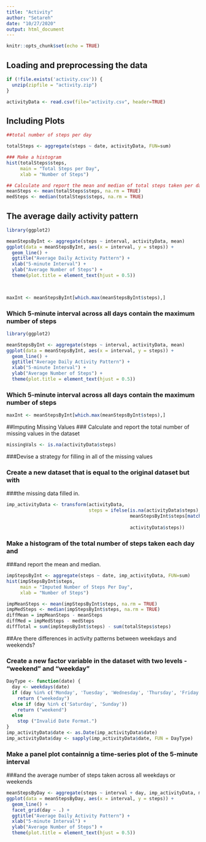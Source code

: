 ---
title: "Activity"
author: "Setareh"
date: "10/27/2020"
output: html_document
---

```{r setup, include=FALSE}
knitr::opts_chunk$set(echo = TRUE)
```

## Loading and preprocessing the data


```{r echo=TRUE }

if (!file.exists('activity.csv')) {
  unzip(zipfile = "activity.zip")
}

activityData <- read.csv(file="activity.csv", header=TRUE)
```

## Including Plots


```{r , echo=TRUE}
##total number of steps per day

totalSteps <- aggregate(steps ~ date, activityData, FUN=sum)

### Make a histogram 
hist(totalSteps$steps,
     main = "Total Steps per Day",
     xlab = "Number of Steps")

## Calculate and report the mean and median of total steps taken per day
meanSteps <- mean(totalSteps$steps, na.rm = TRUE)
medSteps <- median(totalSteps$steps, na.rm = TRUE)
```
## The average daily activity pattern 
```{r echo=TRUE }
library(ggplot2)

meanStepsByInt <- aggregate(steps ~ interval, activityData, mean)
ggplot(data = meanStepsByInt, aes(x = interval, y = steps)) +
  geom_line() +
  ggtitle("Average Daily Activity Pattern") +
  xlab("5-minute Interval") +
  ylab("Average Number of Steps") +
  theme(plot.title = element_text(hjust = 0.5))


 
maxInt <- meanStepsByInt[which.max(meanStepsByInt$steps),]

```
### Which 5-minute interval across all days contain the maximum number of steps
```{r echo=TRUE }
library(ggplot2)

meanStepsByInt <- aggregate(steps ~ interval, activityData, mean)
ggplot(data = meanStepsByInt, aes(x = interval, y = steps)) +
  geom_line() +
  ggtitle("Average Daily Activity Pattern") +
  xlab("5-minute Interval") +
  ylab("Average Number of Steps") +
  theme(plot.title = element_text(hjust = 0.5))

```
### Which 5-minute interval across all days contain the maximum number of steps
 
```{r echo=TRUE }

maxInt <- meanStepsByInt[which.max(meanStepsByInt$steps),]

```
##Imputing Missing Values
### Calculate and report the total number of missing values in the dataset

```{r echo=TRUE }
missingVals <- is.na(activityData$steps)

```
###Devise a strategy for filling in all of the missing values

### Create a new dataset that is equal to the original dataset but with 
###the missing data filled in.
```{r echo=TRUE }
imp_activityData <- transform(activityData,
                              steps = ifelse(is.na(activityData$steps),
                                             meanStepsByInt$steps[match(activityData$interval, 
                                                                        meanStepsByInt$interval)],
                                             activityData$steps))


```
### Make a histogram of the total number of steps taken each day and
###and report the mean and median.
```{r echo=TRUE }
impStepsByInt <- aggregate(steps ~ date, imp_activityData, FUN=sum)
hist(impStepsByInt$steps,
     main = "Imputed Number of Steps Per Day",
     xlab = "Number of Steps")

impMeanSteps <- mean(impStepsByInt$steps, na.rm = TRUE)
impMedSteps <- median(impStepsByInt$steps, na.rm = TRUE)
diffMean = impMeanSteps - meanSteps
diffMed = impMedSteps - medSteps
diffTotal = sum(impStepsByInt$steps) - sum(totalSteps$steps)


```
##Are there differences in activity patterns between weekdays and weekends?

### Create a new factor variable in the dataset with two levels - "weekend" and "weekday"
```{r echo=TRUE }
DayType <- function(date) {
  day <- weekdays(date)
  if (day %in% c('Monday', 'Tuesday', 'Wednesday', 'Thursday', 'Friday'))
    return ("weekeday")
  else if (day %in% c('Saturday', 'Sunday'))
    return ("weekend")
  else
    stop ("Invalid Date Format.")
}
imp_activityData$date <- as.Date(imp_activityData$date)
imp_activityData$day <- sapply(imp_activityData$date, FUN = DayType)

```
### Make a panel plot containnig a time-series plot of the 5-minute interval
###and the average number of steps taken across all weekdays or weekends
```{r echo=TRUE }
meanStepsByDay <- aggregate(steps ~ interval + day, imp_activityData, mean)
ggplot(data = meanStepsByDay, aes(x = interval, y = steps)) + 
  geom_line() +
  facet_grid(day ~ .) +
  ggtitle("Average Daily Activity Pattern") +
  xlab("5-minute Interval") +
  ylab("Average Number of Steps") +
  theme(plot.title = element_text(hjust = 0.5))


```

